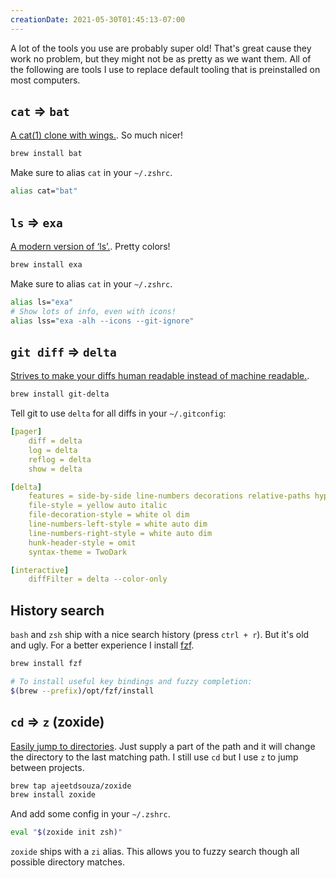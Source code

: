 ```yaml
---
creationDate: 2021-05-30T01:45:13-07:00
---
```


<PostHeader slug="better-default-tools" />

A lot of the tools you use are probably super old! That's great cause they work no problem, but they might not be as pretty as we want them. All of the following are tools I use to replace default tooling that is preinstalled on most computers.

## `cat` => `bat`

[A cat(1) clone with wings.](https://github.com/sharkdp/bat). So much nicer!

```sh
brew install bat
```

Make sure to alias `cat` in your `~/.zshrc`.

```bash title="~/.zshrc"
alias cat="bat"
```

## `ls` => `exa`

[A modern version of ‘ls’.](https://github.com/ogham/exa). Pretty colors!

```sh
brew install exa
```

Make sure to alias `cat` in your `~/.zshrc`.

```bash title="~/.zshrc"
alias ls="exa"
# Show lots of info, even with icons!
alias lss="exa -alh --icons --git-ignore"
```

## `git diff` => `delta`

[Strives to make your diffs human readable instead of machine readable.](https://github.com/so-fancy/diff-so-fancy).

```sh
brew install git-delta
```

Tell git to use `delta` for all diffs in your `~/.gitconfig`:

```yaml title="~/.gitconfig"
[pager]
    diff = delta
    log = delta
    reflog = delta
    show = delta

[delta]
    features = side-by-side line-numbers decorations relative-paths hyperlinks
    file-style = yellow auto italic
    file-decoration-style = white ol dim
    line-numbers-left-style = white auto dim
    line-numbers-right-style = white auto dim
    hunk-header-style = omit
    syntax-theme = TwoDark

[interactive]
    diffFilter = delta --color-only
```

## History search

`bash` and `zsh` ship with a nice search history (press `ctrl + r`). But it's old and ugly. For a better experience I install [fzf](https://github.com/junegunn/fzf).

```sh
brew install fzf

# To install useful key bindings and fuzzy completion:
$(brew --prefix)/opt/fzf/install
```

## `cd` => `z` (zoxide)

[Easily jump to directories](https://github.com/ajeetdsouza/zoxide). Just supply a part of the path and it will change the directory to the last matching path. I still use `cd` but I use `z` to jump between projects.

```sh
brew tap ajeetdsouza/zoxide
brew install zoxide
```

And add some config in your `~/.zshrc`.

```bash title="~/.zshrc"
eval "$(zoxide init zsh)"
```

`zoxide` ships with a `zi` alias. This allows you to fuzzy search though all possible directory matches.

<BackLinks slug="better-default-tools" />
